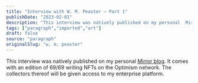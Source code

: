 ```yaml
---
title: "Interview with W. M. Peaster — Part 1"
publishDate: "2023-02-01"
description: "This interview was natively published on my personal  Mirror blog . It comes with an edition of 69/69 writing NFTs on the Optimisim network. The collectors ther..."
tags: ["paragraph","imported","art"]
draft: false
source: "paragraph"
originalSlug: "w. m. peaster"
---
```


This interview was natively published on my personal [Mirror blog](). It comes with an edition of 69/69 writing NFTs on the Optimism network. The collectors thereof will be given access to my enterprise platform.